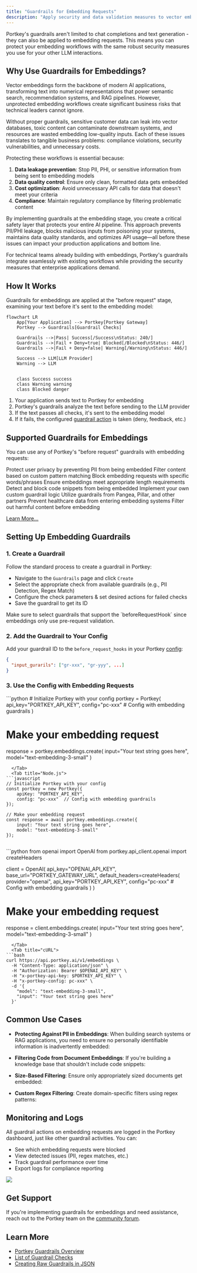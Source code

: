 ```yaml
---
title: "Guardrails for Embedding Requests"
description: "Apply security and data validation measures to vector embedding requests to protect sensitive information and ensure data quality."
---
```


Portkey's guardrails aren't limited to chat completions and text generation - they can also be applied to embedding requests. This means you can protect your embedding workflows with the same robust security measures you use for your other LLM interactions.
## Why Use Guardrails for Embeddings?

Vector embeddings form the backbone of modern AI applications, transforming text into numerical representations that power semantic search, recommendation systems, and RAG pipelines. However, unprotected embedding workflows create significant business risks that technical leaders cannot ignore.

Without proper guardrails, sensitive customer data can leak into vector databases, toxic content can contaminate downstream systems, and resources are wasted embedding low-quality inputs. Each of these issues translates to tangible business problems: compliance violations, security vulnerabilities, and unnecessary costs.

Protecting these workflows is essential because:

1. **Data leakage prevention**: Stop PII, PHI, or sensitive information from being sent to embedding models
2. **Data quality control**: Ensure only clean, formatted data gets embedded
3. **Cost optimization**: Avoid unnecessary API calls for data that doesn't meet your criteria
4. **Compliance**: Maintain regulatory compliance by filtering problematic content

By implementing guardrails at the embedding stage, you create a critical safety layer that protects your entire AI pipeline. This approach prevents PII/PHI leakage, blocks malicious inputs from poisoning your systems, maintains data quality standards, and optimizes API usage—all before these issues can impact your production applications and bottom line.

For technical teams already building with embeddings, Portkey's guardrails integrate seamlessly with existing workflows while providing the security measures that enterprise applications demand.



## How It Works

Guardrails for embeddings are applied at the "before request" stage, examining your text before it's sent to the embedding model:


```mermaid
flowchart LR
    App[Your Application] --> Portkey[Portkey Gateway]
    Portkey --> Guardrails[Guardrail Checks]

    Guardrails -->|Pass| Success[/Success\nStatus: 240/]
    Guardrails -->|Fail + Deny=true| Blocked[/Blocked\nStatus: 446/]
    Guardrails -->|Fail + Deny=false| Warning[/Warning\nStatus: 446/]

    Success --> LLM[LLM Provider]
    Warning --> LLM


    class Success success
    class Warning warning
    class Blocked danger
```

1. Your application sends text to Portkey for embedding
2. Portkey's guardrails analyze the text before sending to the LLM provider
3. If the text passes all checks, it's sent to the embedding model
4. If it fails, the configured [guardrail action](/product/guardrails) is taken (deny, feedback, etc.)

## Supported Guardrails for Embeddings

You can use any of Portkey's "before request" guardrails with embedding requests:

<CardGroup cols={3}>
  <Card title="PII Detection" href="/product/guardrails/pii-redaction">
    Protect user privacy by preventing PII from being embedded
  </Card>
  <Card title="Regex Match" href="/product/guardrails/list-of-guardrail-checks#basic--deterministic-guardrails">
    Filter content based on custom pattern matching
  </Card>
  <Card title="Contains Check" href="/product/guardrails/list-of-guardrail-checks#basic--deterministic-guardrails">
    Block embedding requests with specific words/phrases
  </Card>
  <Card title="Word/Character Count" href="/product/guardrails/list-of-guardrail-checks#basic--deterministic-guardrails">
    Ensure embeddings meet appropriate length requirements
  </Card>
  <Card title="Contains Code" href="/product/guardrails/list-of-guardrail-checks#basic--deterministic-guardrails">
    Detect and block code snippets from being embedded
  </Card>
  <Card title="Custom Webhook" href="/product/guardrails/bring-your-own-guardrails">
    Implement your own custom guardrail logic
  </Card>
  <Card title="Partner Guardrails" href="/product/guardrails/list-of-guardrail-checks#partner-guardrails">
    Utilize guardrails from Pangea, Pillar, and other partners
  </Card>
  <Card title="PHI Detection" href="/product/guardrails/list-of-guardrail-checks#pro--llm-guardrails">
    Prevent healthcare data from entering embedding systems
  </Card>
  <Card title="Moderate Content" href="/product/guardrails/list-of-guardrail-checks#pro--llm-guardrails">
    Filter out harmful content before embedding
  </Card>
</CardGroup>

[Learn More...](/product/guardrails)
## Setting Up Embedding Guardrails

### 1. Create a Guardrail

Follow the standard process to create a guardrail in Portkey:

* Navigate to the `Guardrails` page and click `Create`
* Select the appropriate check from available guardrails (e.g., PII Detection, Regex Match)
* Configure the check parameters & set desired actions for failed checks
* Save the guardrail to get its ID

<Note>
  Make sure to select guardrails that support the `beforeRequestHook` since embeddings only use pre-request validation.
</Note>

### 2. Add the Guardrail to Your Config

Add your guardrail ID to the `before_request_hooks` in your Portkey [config](/product/ai-gateway/configs):

```json
{
  "input_gurarils": ["gr-xxx", "gr-yyy", ...]
}
```

### 3. Use the Config with Embedding Requests

<Tabs>
  <Tab title="Python">
```python
# Initialize Portkey with your config
portkey = Portkey(
    api_key="PORTKEY_API_KEY",
    config="pc-xxx"  # Config with embedding guardrails
)

# Make your embedding request
response = portkey.embeddings.create(
    input="Your text string goes here",
    model="text-embedding-3-small"
)

```
  </Tab>
  <Tab title="Node.js">
```javascript
// Initialize Portkey with your config
const portkey = new Portkey({
    apiKey: "PORTKEY_API_KEY",
    config: "pc-xxx"  // Config with embedding guardrails
});

// Make your embedding request
const response = await portkey.embeddings.create({
    input: "Your text string goes here",
    model: "text-embedding-3-small"
});


```
  </Tab>
  <Tab title="OpenAI Python">
```python
from openai import OpenAI
from portkey.api_client.openai import createHeaders

client = OpenAI(
    api_key="OPENAI_API_KEY",
    base_url="PORTKEY_GATEWAY_URL",
    default_headers=createHeaders(
        provider="openai",
        api_key="PORTKEY_API_KEY",
        config="pc-xxx"  # Config with embedding guardrails
    )
)

# Make your embedding request
response = client.embeddings.create(
    input="Your text string goes here",
    model="text-embedding-3-small"
)


```
  </Tab>
  <Tab title="cURL">
```bash
curl https://api.portkey.ai/v1/embeddings \
  -H "Content-Type: application/json" \
  -H "Authorization: Bearer $OPENAI_API_KEY" \
  -H "x-portkey-api-key: $PORTKEY_API_KEY" \
  -H "x-portkey-config: pc-xxx" \
  -d '{
    "model": "text-embedding-3-small",
    "input": "Your text string goes here"
  }'
```
  </Tab>
</Tabs>

## Common Use Cases

- **Protecting Against PII in Embeddings**: When building search systems or RAG applications, you need to ensure no personally identifiable information is inadvertently embedded:

- **Filtering Code from Document Embeddings**: If you're building a knowledge base that shouldn't include code snippets:

- **Size-Based Filtering**: Ensure only appropriately sized documents get embedded:

- **Custom Regex Filtering**: Create domain-specific filters using regex patterns:



## Monitoring and Logs

All guardrail actions on embedding requests are logged in the Portkey dashboard, just like other guardrail activities. You can:

- See which embedding requests were blocked
- View detected issues (PII, regex matches, etc.)
- Track guardrail performance over time
- Export logs for compliance reporting


<Frame>
  <img src="/images/product/ai-gateway/ai-34.gif"/>
</Frame>

## Get Support

If you're implementing guardrails for embeddings and need assistance, reach out to the Portkey team on the [community forum](https://discord.gg/portkey-llms-in-prod-1143393887742861333).

## Learn More

- [Portkey Guardrails Overview](/product/guardrails)
- [List of Guardrail Checks](/product/guardrails/list-of-guardrail-checks)
- [Creating Raw Guardrails in JSON](/product/guardrails/creating-raw-guardrails-in-json)
